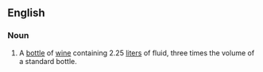 ==English==
===Noun===
{{en-noun|sg=[[Marie]] [[Jeanne]]}}
# A [[bottle]] of [[wine]] containing 2.25 [[liter]]s of fluid, three times the volume of a standard bottle.